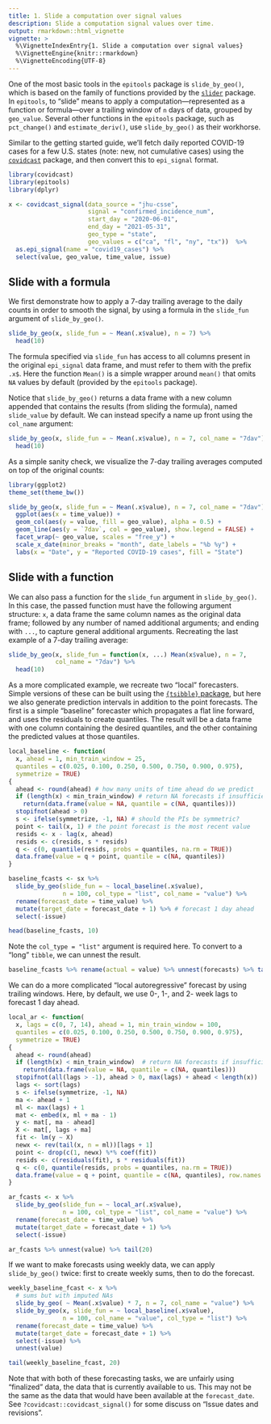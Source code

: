 ```yaml
---
title: 1. Slide a computation over signal values
description: Slide a computation signal values over time.
output: rmarkdown::html_vignette
vignette: >
  %\VignetteIndexEntry{1. Slide a computation over signal values}
  %\VignetteEngine{knitr::rmarkdown}
  %\VignetteEncoding{UTF-8}
---
```


One of the most basic tools in the `epitools` package is `slide_by_geo()`,
which is based on the family of functions provided by the 
[`slider`](https://cran.r-project.org/web/packages/slider/) package. In
`epitools`, to "slide" means to apply a computation---represented as a function 
or formula---over a trailing window of `n` days of data, grouped by `geo_value`. 
Several other functions in the `epitools` package, such as `pct_change()` and 
`estimate_deriv()`, use `slide_by_geo()` as their workhorse. 

Similar to the getting started guide, we'll fetch daily reported COVID-19 cases 
for a few U.S. states (note: new, not cumulative cases) using the
[`covidcast`](https://cmu-delphi.github.io/covidcast/covidcastR/) package, and 
then convert this to `epi_signal` format.

```r
library(covidcast)
library(epitools)
library(dplyr)

x <- covidcast_signal(data_source = "jhu-csse", 
                      signal = "confirmed_incidence_num",
                      start_day = "2020-06-01", 
                      end_day = "2021-05-31",
                      geo_type = "state", 
                      geo_values = c("ca", "fl", "ny", "tx"))  %>%
  as.epi_signal(name = "covid19_cases") %>%
  select(value, geo_value, time_value, issue)
```

## Slide with a formula

We first demonstrate how to apply a 7-day trailing average to the daily counts
in order to smooth the signal, by using a formula in the `slide_fun` argument of
`slide_by_geo()`.

```r
slide_by_geo(x, slide_fun = ~ Mean(.x$value), n = 7) %>%
  head(10)
```

The formula specified via `slide_fun` has access to all columns present in the
original `epi_signal` data frame, and must refer to them with the prefix `.x$`. 
Here the function `Mean()` is a simple wrapper around `mean()` that omits `NA` 
values by default (provided by the `epitools` package). 

Notice that `slide_by_geo()` returns a data frame with a new column appended 
that contains the results (from sliding the formula), named `slide_value` by 
default. We can instead specify a name up front using the `col_name` argument: 

```r
slide_by_geo(x, slide_fun = ~ Mean(.x$value), n = 7, col_name = "7dav") %>%
  head(10)
```

As a simple sanity check, we visualize the 7-day trailing averages computed on
top of the original counts:

```r
library(ggplot2)
theme_set(theme_bw())

slide_by_geo(x, slide_fun = ~ Mean(.x$value), n = 7, col_name = "7dav") %>%
  ggplot(aes(x = time_value)) +
  geom_col(aes(y = value, fill = geo_value), alpha = 0.5) +
  geom_line(aes(y = `7dav`, col = geo_value), show.legend = FALSE) +
  facet_wrap(~ geo_value, scales = "free_y") +
  scale_x_date(minor_breaks = "month", date_labels = "%b %y") +
  labs(x = "Date", y = "Reported COVID-19 cases", fill = "State")
```

## Slide with a function 

We can also pass a function for the `slide_fun` argument in `slide_by_geo()`. In 
this case, the passed function must have the following argument structure: `x`, 
a data frame the same column names as the original data frame; followed by any
number of named additional arguments; and ending with `...`, to capture general 
additional arguments. Recreating the last example of a 7-day trailing average: 

```r
slide_by_geo(x, slide_fun = function(x, ...) Mean(x$value), n = 7,
             col_name = "7dav") %>%
  head(10)
```

As a more complicated example, we recreate two "local" forecasters. Simple 
versions of these can be built using the [`{tsibble}` package](https://tsibble.tidyverts.org), but here we also generate prediction 
intervals in addition to the point forecasts. The first is a simple "baseline"
forecaster which propagates a flat line forward, and uses the residuals to
create quantiles. The result will be a data frame with one column containing
the desired quantiles, and the other containing the predicted values at those
quantiles.

```r
local_baseline <- function(
  x, ahead = 1, min_train_window = 25,
  quantiles = c(0.025, 0.100, 0.250, 0.500, 0.750, 0.900, 0.975),
  symmetrize = TRUE) 
{
  ahead <- round(ahead) # how many units of time ahead do we predict
  if (length(x) < min_train_window) # return NA forecasts if insufficient data
    return(data.frame(value = NA, quantile = c(NA, quantiles)))
  stopifnot(ahead > 0)
  s <- ifelse(symmetrize, -1, NA) # should the PIs be symmetric?
  point <- tail(x, 1) # the point forecast is the most recent value
  resids <- x - lag(x, ahead)
  resids <- c(resids, s * resids)
  q <- c(0, quantile(resids, probs = quantiles, na.rm = TRUE))
  data.frame(value = q + point, quantile = c(NA, quantiles))
}

baseline_fcasts <- sx %>% 
  slide_by_geo(slide_fun = ~ local_baseline(.x$value), 
               n = 100, col_type = "list", col_name = "value") %>%
  rename(forecast_date = time_value) %>%
  mutate(target_date = forecast_date + 1) %>% # forecast 1 day ahead
  select(-issue)

head(baseline_fcasts, 10)
```

Note the `col_type = "list"` argument is required here. To convert to a "long"
`tibble`, we can unnest the result.

```r
baseline_fcasts %>% rename(actual = value) %>% unnest(forecasts) %>% tail(20)
```

We can do a more complicated "local autoregressive" forecast by using trailing 
windows. Here, by default, we use 0-, 1-, and 2- week lags to forecast 1 day
ahead.

```r
local_ar <- function(
  x, lags = c(0, 7, 14), ahead = 1, min_train_window = 100,
  quantiles = c(0.025, 0.100, 0.250, 0.500, 0.750, 0.900, 0.975),
  symmetrize = TRUE) 
{
  ahead <- round(ahead)
  if (length(x) < min_train_window)  # return NA forecasts if insufficient data
    return(data.frame(value = NA, quantile = c(NA, quantiles)))
  stopifnot(all(lags > -1), ahead > 0, max(lags) + ahead < length(x))
  lags <- sort(lags)
  s <- ifelse(symmetrize, -1, NA)
  ma <- ahead + 1
  ml <- max(lags) + 1
  mat <- embed(x, ml + ma - 1)
  y <- mat[, ma - ahead]
  X <- mat[, lags + ma]
  fit <- lm(y ~ X)
  newx <- rev(tail(x, n = ml))[lags + 1]
  point <- drop(c(1, newx) %*% coef(fit))
  resids <- c(residuals(fit), s * residuals(fit))
  q <- c(0, quantile(resids, probs = quantiles, na.rm = TRUE))
  data.frame(value = q + point, quantile = c(NA, quantiles), row.names = NULL)
}

ar_fcasts <- x %>% 
  slide_by_geo(slide_fun = ~ local_ar(.x$value), 
               n = 100, col_type = "list", col_name = "value") %>%
  rename(forecast_date = time_value) %>%
  mutate(target_date = forecast_date + 1) %>%
  select(-issue)

ar_fcasts %>% unnest(value) %>% tail(20)
```

If we want to make forecasts using weekly data, we can apply `slide_by_geo()`
twice: first to create weekly sums, then to do the forecast.

```r
weekly_baseline_fcast <- x %>% 
  # sums but with imputed NAs
  slide_by_geo( ~ Mean(.x$value) * 7, n = 7, col_name = "value") %>% 
  slide_by_geo(x, slide_fun = ~ local_baseline(.x$value), 
               n = 100, col_name = "value", col_type = "list") %>%
  rename(forecast_date = time_value) %>%
  mutate(target_date = forecast_date + 1) %>%
  select(-issue) %>%
  unnest(value)

tail(weekly_baseline_fcast, 20)
```

Note that with both of these forecasting tasks, we are unfairly using "finalized"
data, the data that is currently available to us. This may not be the same as 
the data that would have been available at the `forecast_date`. See 
`?covidcast::covidcast_signal()` for some discuss on "Issue dates and revisions".
